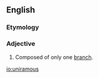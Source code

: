 ==English==

===Etymology===
{{confix|en|uni|ramous}}

===Adjective===
{{en-adj|-}}

# Composed of only one [[branch]].

[[io:uniramous]]